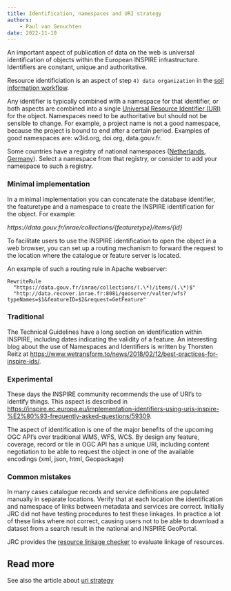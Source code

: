 ```yaml
---
title: Identification, namespaces and URI strategy
authors:
    - Paul van Genuchten
date: 2022-11-10
---
```


An important aspect of publication of data on the web is universal identification of objects within the European INSPIRE infrastructure. Identifiers are constant, unique and authoritative.

Resource identificiation is an aspect of step `4) data organization` in the [soil information workflow](https://www.isric.org/index.php/utilise/community-practice).

Any identifier is typically combined with a namespace for that identifier, or both aspects are combined into a single [Universal Resource Identifier (URI)](./cookbook/uri.qmd) for the object. Namespaces need to be authoritative but should not be sensible to change. For example, a project name is not a good namespace, because the project is bound to end after a certain period. Examples of good namespaces are: w3id.org, doi.org, data.gouv.fr.

Some countries have a registry of national namespaces ([Netherlands](http://inspirelab.geonovum.nl/namespaces), [Germany](https://registry.gdi-de.org/register/namespace/)). Select a namespace from that registry, or consider to add your namespace to such a registry.

### Minimal implementation

In a minimal implementation you can concatenate the database identifier, the featuretype and a namespace to create the INSPIRE identification for the object. For example:

_https://data.gouv.fr/inrae/collections/{featuretype}/items/{id}_

To facilitate users to use the INSPIRE identification to open the object in a web browser, you can set up a routing mechanism to forward the request to the location where the catalogue or feature server is located.

An example of such a routing rule in Apache webserver:

``` 
RewriteRule
  "https://data.gouv.fr/inrae/collections/(.\*)/items/(.\*)$"
  "http://data.recover.inrae.fr:8081/geoserver/vulter/wfs?typeNames=$1&featureID=$2&request=GetFeature"
```

### Traditional

The Technical Guidelines have a long section on identification within INSPIRE, including dates indicating the validity of a feature. An interesting blog about the use of Namespaces and Identifiers is written by Thorsten Reitz at [https://www.wetransform.to/news/2018/02/12/best-practices-for-inspire-ids/](https://www.wetransform.to/news/2018/02/12/best-practices-for-inspire-ids/).

### Experimental

These days the INSPIRE community recommends the use of URI's to identify things. This aspect is described in [https://inspire.ec.europa.eu/implementation-identifiers-using-uris-inspire-%E2%80%93-frequently-asked-questions/59309](https://inspire.ec.europa.eu/implementation-identifiers-using-uris-inspire-%E2%80%93-frequently-asked-questions/59309).

The aspect of identification is one of the major benefits of the upcoming OGC API's over traditional WMS, WFS, WCS. By design any feature, coverage, record or tile in OGC API has a unique URI, including content negotiation to be able to request the object in one of the available encodings (xml, json, html, Geopackage)

### Common mistakes

In many cases catalogue records and service definitions are populated manually in separate locations. Verify that at each location the identification and namespace of links between metadata and services are correct. Initially JRC did not have testing procedures to test these linkages. In practice a lot of these links where not correct, causing users not to be able to download a dataset from a search result in the national and INSPIRE GeoPortal.

JRC provides the [resource linkage checker](https://inspire-geoportal.ec.europa.eu/linkagechecker.html) to evaluate linkage of resources.

## Read more

See also the article about [uri strategy](./cookbook/uri.qmd)